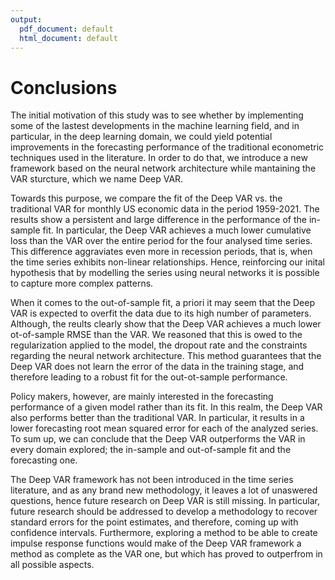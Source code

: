 ```yaml
---
output:
  pdf_document: default
  html_document: default
---
```

# Conclusions

The initial motivation of this study was to see whether by implementing some of the lastest developments in the machine learning field, and in particular, in the deep learning domain, we could yield potential improvements in the forecasting performance of the traditional econometric techniques used in the literature. In order to do that, we introduce a new framework based on the neural network architecture while mantaining the VAR sturcture, which we name Deep VAR. 

Towards this purpose, we compare the fit of the Deep VAR vs. the traditional VAR for monthly US economic data in the period 1959-2021. The results show a persistent and large difference in the performance of the in-sample fit. In particular, the Deep VAR achieves a much lower cumulative loss than the VAR over the entire period for the four analysed time series. This difference aggraviates even more in recession periods, that is, when the time series exhibits non-linear relationships. Hence, reinforcing our inital hypothesis that by modelling the series using neural networks it is possible to capture more complex patterns. 

When it comes to the out-of-sample fit, a priori it may seem that the Deep VAR is expected to overfit the data due to its high number of parameters. Although, the reults clearly show that the Deep VAR achieves a much lower ot-of-sample RMSE than the VAR. We reasoned that this is owed to the regularization applied to the model, the dropout rate and the constraints regarding the neural network architecture. This method guarantees that the Deep VAR does not learn the error of the data in the training stage, and therefore leading to a robust fit for the out-ot-sample performance. 

Policy makers, however, are mainly interested in the forecasting performance of a given model rather than its fit. In this realm, the Deep VAR also performs better than the traditional VAR. In particular, it results in a lower forecasting root mean squared error for each of the analyzed series. To sum up, we can conclude that the Deep VAR outperforms the VAR in every domain explored; the in-sample and out-of-sample fit and the forecasting one. 

The Deep VAR framework has not been introduced in the time series literature, and as any brand new methodology, it leaves a lot of unaswered questions, hence future research on Deep VAR is still missing. In particular, future research should be addressed to develop a methodology to recover standard errors for the point estimates, and therefore, coming up with confidence intervals. Furthermore, exploring a method to be able to create impulse response functions would make of the Deep VAR framework a method as complete as the VAR one, but which has proved to outperfrom in all possible aspects.





